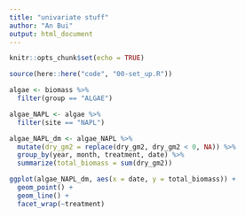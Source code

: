 ```yaml
---
title: "univariate stuff"
author: "An Bui"
output: html_document
---
```


```r
knitr::opts_chunk$set(echo = TRUE)
```

```r
source(here::here("code", "00-set_up.R"))
```

```r
algae <- biomass %>% 
  filter(group == "ALGAE")

algae_NAPL <- algae %>% 
  filter(site == "NAPL")
```

```r
algae_NAPL_dm <- algae_NAPL %>% 
  mutate(dry_gm2 = replace(dry_gm2, dry_gm2 < 0, NA)) %>% 
  group_by(year, month, treatment, date) %>% 
  summarize(total_biomass = sum(dry_gm2))

ggplot(algae_NAPL_dm, aes(x = date, y = total_biomass)) +
  geom_point() +
  geom_line() +
  facet_wrap(~treatment)
```


